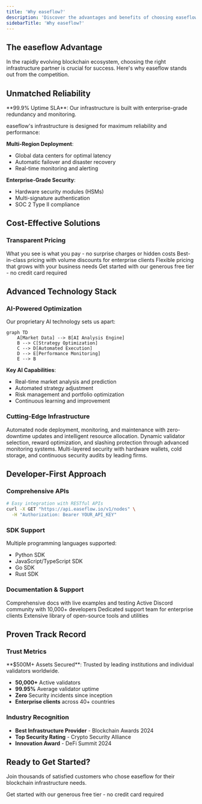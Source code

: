 ```yaml
---
title: 'Why easeflow?'
description: 'Discover the advantages and benefits of choosing easeflow'
sidebarTitle: 'Why easeflow?'
---
```


## The easeflow Advantage

In the rapidly evolving blockchain ecosystem, choosing the right infrastructure partner is crucial for success. Here's why easeflow stands out from the competition.

## Unmatched Reliability

<Info>
  **99.9% Uptime SLA**: Our infrastructure is built with enterprise-grade redundancy and monitoring.
</Info>

easeflow's infrastructure is designed for maximum reliability and performance:

**Multi-Region Deployment**:
- Global data centers for optimal latency
- Automatic failover and disaster recovery
- Real-time monitoring and alerting

**Enterprise-Grade Security**:
- Hardware security modules (HSMs)
- Multi-signature authentication
- SOC 2 Type II compliance

## Cost-Effective Solutions

### Transparent Pricing

<CardGroup cols={2}>
  <Card title="No Hidden Fees" icon="receipt">
    What you see is what you pay - no surprise charges or hidden costs
  </Card>
  <Card title="Competitive Rates" icon="chart-bar">
    Best-in-class pricing with volume discounts for enterprise clients
  </Card>
  <Card title="Pay-as-you-Scale" icon="arrows-up-down">
    Flexible pricing that grows with your business needs
  </Card>
  <Card title="Free Tier Available" icon="gift">
    Get started with our generous free tier - no credit card required
  </Card>
</CardGroup>

## Advanced Technology Stack

### AI-Powered Optimization

Our proprietary AI technology sets us apart:

```mermaid
graph TD
    A[Market Data] --> B[AI Analysis Engine]
    B --> C[Strategy Optimization]
    C --> D[Automated Execution]
    D --> E[Performance Monitoring]
    E --> B
```

**Key AI Capabilities**:
- Real-time market analysis and prediction
- Automated strategy adjustment
- Risk management and portfolio optimization
- Continuous learning and improvement

### Cutting-Edge Infrastructure

<Accordion title="Node Management">
  Automated node deployment, monitoring, and maintenance with zero-downtime updates and intelligent resource allocation.
</Accordion>

<Accordion title="Staking Optimization">
  Dynamic validator selection, reward optimization, and slashing protection through advanced monitoring systems.
</Accordion>

<Accordion title="Security Architecture">
  Multi-layered security with hardware wallets, cold storage, and continuous security audits by leading firms.
</Accordion>

## Developer-First Approach

### Comprehensive APIs

```bash
# Easy integration with RESTful APIs
curl -X GET "https://api.easeflow.io/v1/nodes" \
  -H "Authorization: Bearer YOUR_API_KEY"
```

### SDK Support

Multiple programming languages supported:
- Python SDK
- JavaScript/TypeScript SDK  
- Go SDK
- Rust SDK

### Documentation & Support

<CardGroup cols={2}>
  <Card title="Interactive Documentation" icon="book-open">
    Comprehensive docs with live examples and testing
  </Card>
  <Card title="Community Support" icon="users">
    Active Discord community with 10,000+ developers
  </Card>
  <Card title="24/7 Technical Support" icon="headset">
    Dedicated support team for enterprise clients
  </Card>
  <Card title="Open Source Tools" icon="code">
    Extensive library of open-source tools and utilities
  </Card>
</CardGroup>

## Proven Track Record

### Trust Metrics

<Note>
  **$500M+ Assets Secured**: Trusted by leading institutions and individual validators worldwide.
</Note>

- **50,000+** Active validators
- **99.95%** Average validator uptime
- **Zero** Security incidents since inception
- **Enterprise clients** across 40+ countries

### Industry Recognition

- **Best Infrastructure Provider** - Blockchain Awards 2024
- **Top Security Rating** - Crypto Security Alliance
- **Innovation Award** - DeFi Summit 2024

## Ready to Get Started?

Join thousands of satisfied customers who chose easeflow for their blockchain infrastructure needs.

<CardGroup cols={1}>
  <Card title="Start Your Free Trial" icon="rocket" href="https://app.easeflow.io/signup">
    Get started with our generous free tier - no credit card required
  </Card>
</CardGroup> 